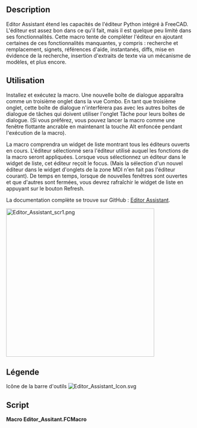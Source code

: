<languages/>

{{Macro/fr
|Name=Macro Editor Assistant
|Icon=Editor_Assistant_Icon.svg
|Description=Étend les fonctions de l'éditeur Python intégré à FreeCAD
|Author=TheMarkster
|Version=2.04
|Date=2025-06-19
|FCVersion=0.21 ou plus
|Download=[https://wiki.freecad.org/File:Editor_Assistant_Icon.svg Icône de la barre d'outils]
|SeeAlso=
|Links=[https://github.com/mwganson/Editor_Assistant Documentation sur Github]
}}

== Description ==

Editor Assistant étend les capacités de l'éditeur Python intégré à FreeCAD. L'éditeur est assez bon dans ce qu'il fait, mais il est quelque peu limité dans ses fonctionnalités. Cette macro tente de compléter l'éditeur en ajoutant certaines de ces fonctionnalités manquantes, y compris : recherche et remplacement, signets, références d'aide, instantanés, diffs, mise en évidence de la recherche, insertion d'extraits de texte via un mécanisme de modèles, et plus encore.

<span id="Usage"></span>
== Utilisation ==

Installez et exécutez la macro. Une nouvelle boîte de dialogue apparaîtra comme un troisième onglet dans la vue Combo. En tant que troisième onglet, cette boîte de dialogue n'interférera pas avec les autres boîtes de dialogue de tâches qui doivent utiliser l'onglet Tâche pour leurs boîtes de dialogue. (Si vous préférez, vous pouvez lancer la macro comme une fenêtre flottante ancrable en maintenant la touche Alt enfoncée pendant l'exécution de la macro).

La macro comprendra un widget de liste montrant tous les éditeurs ouverts en cours. L'éditeur sélectionné sera l'éditeur utilisé auquel les fonctions de la macro seront appliquées. Lorsque vous sélectionnez un éditeur dans le widget de liste, cet éditeur reçoit le focus. (Mais la sélection d'un nouvel éditeur dans le widget d'onglets de la zone MDI n'en fait pas l'éditeur courant). De temps en temps, lorsque de nouvelles fenêtres sont ouvertes et que d'autres sont fermées, vous devrez rafraîchir le widget de liste en appuyant sur le bouton Refresh.

La documentation complète se trouve sur GitHub : [https://github.com/mwganson/Editor_Assistant Editor Assistant].

[[File:Editor_Assistant_scr1.png|400px]]
{{Caption|Capture d'écran de la Macro Editor Assistant}}

<span id="Legend"></span>
== Légende ==

{{Codeextralink|https://gist.github.com/mwganson/20475dad57d9b659190f082d20e3bde6/raw/fe7f3a45620b84a7a01dd48acf46b5c28ec4014b/Editor_Assistant.FCMacro|Editor_Assistant.FCMacro}}

Icône de la barre d'outils
[[Image:Editor_Assistant_Icon.svg]]

== Script ==

'''Macro Editor_Assitant.FCMacro'''

{{CodeDownload|https://gist.github.com/mwganson/20475dad57d9b659190f082d20e3bde6|Editor_Assitant.FCMacro}}